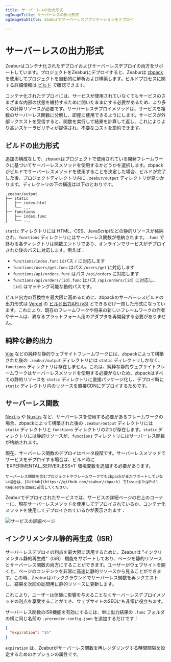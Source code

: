 ```yaml
---
title: サーバーレスの出力形式
ogImageTitle: サーバーレスの出力形式
ogImageSubtitle: Zeaburでサーバーレスアプリケーションをデプロイ

---
```



# サーバーレスの出力形式

Zeaburはコンテナ化されたデプロイおよびサーバーレスデプロイの両方をサポートしています。プロジェクトをZeaburにデプロイすると、Zeaburは [zbpack](https://github.com/zeabur/zbpack) を使用してプロジェクトを自動的に解析および構築します。ビルドプロセスに関する詳細情報は [ビルド](./builds) で確認できます。

コンテナ化されたデプロイには、サービスが使用されていなくてもサービスのさまざまな内部の状態を維持するために開いたままにする必要があるため、より多くの計算リソースが必要です。サーバーレスデプロイメソッドは、サービスを複数のサーバーレス関数に分解し、即座に使用できるようにします。サービスが外部リクエストを受信すると、関数を実行して結果を計算して返し、これによりより高いスケーラビリティが提供され、不要なコストを節約できます。

## ビルドの出力形式

追加の構成なしで、zbpackはプロジェクトで使用されている開発フレームワークに基づいてサーバーレスメソッドを使用するかどうかを選択します。zbpackがビルドでサーバーレスメソッドを使用することを決定した場合、ビルドが完了した後、プロジェクトディレクトリ内に `.zeabur/output` ディレクトリが見つかります。ディレクトリの下の構造は以下のとおりです。

```
.zeabur/output
├── static
│   ├── index.html
│   └── ...
├── functions
│   ├── index.func
│   └── ...
```

`static` ディレクトリには HTML、CSS、JavaScriptなどの静的リソースが格納され、`functions` ディレクトリにはサーバーレス関数が格納されます。`.func` で終わる各ディレクトリは関数エントリであり、オンラインでサービスがデプロイされた後のパスに対応します。例えば：

- `functions/index.func` はパス `/` に対応します
- `functions/users/get.func` はパス `/users/get` に対応します
- `functions/api/orders.func` はパス `/api/orders` に対応します
- `functions/api/orders/[id].func` はパス `/api/orders/[id]` に対応し、`[id]` はマッチング可能な動的パスです。

ビルド出力の互換性を最大限に高めるために、zbpackのサーバーレスビルドの出力形式は [Vercel](https://vercel.com/) の [ビルド出力API (v3)](https://vercel.com/docs/build-output-api/v3) とできるだけ一貫した形式になっています。これにより、既存のフレームワークや将来の新しいフレームワークの作者やチームは、異なるプラットフォーム用のアダプタを再開発する必要がありません。

## 純粋な静的出力

[Vite](https://vitejs.dev/) などの純粋な静的ウェブサイトフレームワークには、zbpackによって構築された後の `.zeabur/output` ディレクトリには `static` ディレクトリしかなく、`functions` ディレクトリは存在しません。これは、純粋な静的ウェブサイトフレームワークはサーバーレスメソッドを使用する必要がないため、zbpackはすべての静的リソースを `static` ディレクトリに直接パッケージ化し、デプロイ時に `static` ディレクトリ内のリソースを直接CDNにデプロイするためです。

## サーバーレス関数

[Next.js](https://nextjs.org/) や [Nuxt.js](https://nuxtjs.org/) など、サーバーレスを使用する必要があるフレームワークの場合、zbpackによって構築された後の `.zeabur/output` ディレクトリには `static` ディレクトリと `functions` ディレクトリの2つが存在します。`static` ディレクトリには静的リソースが、`functions` ディレクトリにはサーバーレス関数が格納されます。

<Callout>
    現在、サーバーレス関数のデプロイはベータ段階です。サーバーレスメソッドでサービスをデプロイする場合は、ビルド時に `EXPERIMENTAL_SERVERLESS=1` 環境変数を追加する必要があります。

    サーバーレス関数を含むプロジェクトやフレームワークでもzbpackがまだサポートしていない場合は、[GitHub](https://github.com/zeabur/zbpack) でIssueまたはPull Requestを自由に送信してください。
</Callout>

Zeaburでデプロイされたサービスでは、サービスの詳細ページの右上のコーナーに、現在サーバーレスメソッドを使用してデプロイされているか、コンテナ化メソッドを使用してデプロイされているかが表示されます：

![サービスの詳細ページ](/advanced/serverless.png)

## インクリメンタル静的再生成（ISR）

サーバーレスデプロイの利点を最大限に活用するために、Zeaburは "インクリメンタル静的再生成"（ISR） 機能をサポートしており、ページを静的リソースとサーバーレス関数の両方にすることができます。ユーザーがウェブサイトを開くと、ページのコンテンツを非常に高速に静的リソースから見ることができます。この時、Zeaburはバックグラウンドでサーバーレス関数を再リクエストし、結果を次回の訪問用に静的リソースに更新します。

これにより、ユーザーは体験に影響を与えることなくサーバーレスデプロイメソッドの利点を享受することができ、ウェブサイトのSEOにも非常に役立ちます。

サーバーレス関数のISR機能を有効にするには、単に出力結果の `.func` フォルダの横に同じ名前の `.prerender-config.json` を追加するだけです：

```json
{
  "expiration": "1h"
}
```

`expiration` は、Zeaburがサーバーレス関数を再レンダリングする時間間隔を設定するためのオプションの属性です。